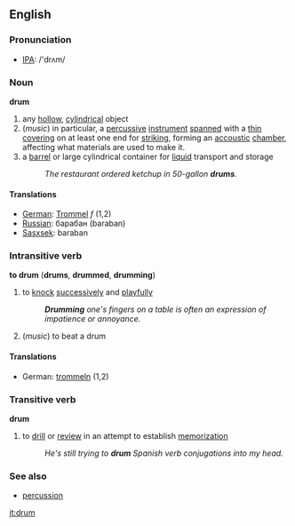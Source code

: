 ==English==
===Pronunciation===
*[[IPA]]: /'drʌm/
===Noun===
'''drum'''
#any [[hollow]], [[cylindrical]] object
#(''music'') in particular, a [[percussive]] [[instrument]] [[spanned]] with a [[thin]] [[covering]] on at least one end for [[strike|striking]], forming an [[accoustic]] [[chamber]], affecting what materials are used to make it.
# a [[barrel]] or large cylindrical container for [[liquid]] transport and storage
#:''The restaurant ordered ketchup in 50-gallon '''drums'''.''
====Translations====
*[[German]]: [[Trommel]] ''f'' (1,2)
*[[Russian]]: барабан (baraban)
*[[Sasxsek]]: baraban

===Intransitive verb===
'''to drum''' ('''drums''', '''drummed''', '''drumming''')
#to [[knock]] [[successively]] and [[playful]]ly
#:'''''Drumming''' one's fingers on a table is often an expression of impatience or annoyance.''
#(''music'') to beat a drum
====Translations====
*German: [[trommeln]] (1,2)

===Transitive verb===
'''drum'''
#to [[drill]] or [[review]] in an attempt to establish [[memorization]]
#:''He's still trying to '''drum''' Spanish verb conjugations into my head.''

===See also===
*[[percussion]]

[[it:drum]]